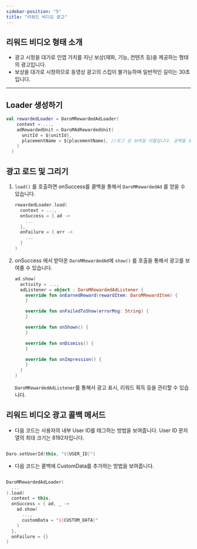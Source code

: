 ```yaml
---
sidebar-position: "5"
title: "리워드 비디오 광고"
---
```


## 리워드 비디오 형태 소개

- 광고 시청을 대가로 인앱 가치를 지닌 보상(재화, 기능, 컨텐츠 등)을 제공하는 형태의 광고입니다.
- 보상을 대가로 시청하므로 동영상 광고의 스킵이 불가능하며 일반적인 길이는 30초입니다.

---

## Loader 생성하기

```kotlin
val rewardedLoader = DaroMRewardedAdLoader(
    context = ...,
    adRewardedUnit = DaroMAdRewardedUnit(
      unitId = ${unitId},
      placementName = ${placementName}, //로그 상 보여질 이름입니다. 공백을 보내도 무관합니다.
    )
  )
```

## 광고 로드 및 그리기

1. `load()` 를 호출하면 onSuccess를 콜백을 통해서 `DaroMRewardedAd` 를 얻을 수 있습니다.

   ```kotlin
   rewardedLoader.load(
     context = ...,
     onSuccess = { ad ->
       ...
     },
     onFailure = { err ->
       ...
     }
   )
   ```
2. onSuccess 에서 받아온 `DaroMRewardedAd`에 `show()` 를 호출을 통해서 광고를 보여줄 수 있습니다.

   ```kotlin
   ad.show(
     activity = ...,
     adListener = object : DaroMRewardedAdListener {
       override fun onEarnedReward(rewardItem: DaroMRewardItem) {
       }
   
       override fun onFailedToShow(errorMsg: String) {
       }
   
       override fun onShown() {
       }
   
       override fun onDismiss() {
       }
   
       override fun onImpression() {
       }
     }
   )
   ```

   `DaroMRewardedAdListener`를 통해서 광고 표시, 리워드 획득 등을 관리할 수 있습니다.

## 리워드 비디오 광고 콜백 메서드

- 다음 코드는 사용자의 내부 User ID를 태그하는 방법을 보여줍니다. User ID 문자열의 최대 크기는 8192자입니다.

```kotlin

Daro.setUserId(this, "${USER_ID}")
```

- 다음 코드는 콜백에 CustomData를 추가하는 방법을 보여줍니다.

```kotlin

DaroMRewardedAdLoader(
  ...
).load(
  context = this,
  onSuccess = { ad, _ ->
    ad.show(
      ...,
      customData = "${CUSTOM_DATA}"
    )
  },
  onFailure = {}
)
```